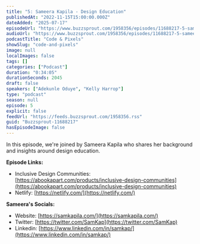 ```yaml
---
title: "5: Sameera Kapila - Design Education"
publishedAt: "2022-11-15T15:00:00.000Z"
dateAdded: "2025-07-17"
episodeUrl: "https://www.buzzsprout.com/1958356/episodes/11688217-5-sameera-kapila-design-education.mp3"
audioUrl: "https://www.buzzsprout.com/1958356/episodes/11688217-5-sameera-kapila-design-education.mp3"
podcastTitle: "Code & Pixels"
showSlug: "code-and-pixels"
image: null
localImages: false
tags: []
categories: ["Podcast"]
duration: "0:34:05"
durationSeconds: 2045
draft: false
speakers: ["Adekunle Oduye", "Kelly Harrop"]
type: "podcast"
season: null
episode: 5
explicit: false
feedUrl: "https://feeds.buzzsprout.com/1958356.rss"
guid: "Buzzsprout-11688217"
hasEpisodeImage: false
---
```

In this episode, we're joined by Sameera Kapila who shares her background and insights around design education.  
  
**Episode Links:**

-   Inclusive Design Communities: [https://abookapart.com/products/inclusive-design-communities](https://abookapart.com/products/inclusive-design-communities)
-   Netlify: [https://netlify.com/](https://netlify.com/)

**Sameera's Socials:**

-   Website: [https://samkapila.com/](https://samkapila.com/)
-   Twitter: [https://twitter.com/SamKap](https://twitter.com/SamKap)
-   Linkedin: [https://www.linkedin.com/in/samkap/](https://www.linkedin.com/in/samkap/)
